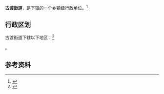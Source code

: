 {{中国乡级行政区|61/04/02/006/000}}

'''古渡街道'''，是{{PRC admin/fullname|61/04/02/006/000|3}}下辖的一个[[乡镇|乡镇]]级行政单位。<ref>{{PRC admin/ref sgc|{{PRC admin/parent|61/04/02/006/000}}}}</ref>

== 行政区划 ==

古渡街道下辖以下地区：<ref>{{PRC admin/ref sgc|61/04/02/006/000}}</ref>

{{PRC admin/children|61/04/02/006/000}}。

== 参考资料 ==

{{reflist}}

{{行政区划小作品}}
{{PRC admin/navcat|61/04/02/006/000}}